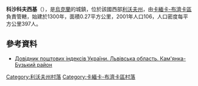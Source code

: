 {{coord|50|11|45|N|24|21|32|E|scale:100000|display=title}}

'''科沙科夫西基'''（{{lang-uk|Кошаковські}}），是[[烏克蘭|烏克蘭]]的城鎮，位於該國西部[[利沃夫州|利沃夫州]]，由[[卡緬卡-布濟卡區|卡緬卡-布濟卡區]]負責管轄，始建於1300年，面積0.27平方公里，2001年人口106，人口密度每平方公里397人。

==參考資料==
*[http://www.uaidx.com/13/287/index Довідник поштових індексів України. Львівська область. Кам'янка-Бузький район] {{Wayback|url=http://www.uaidx.com/13/287/index |date=20160909184945 }}

[[Category:利沃夫州村落|Category:利沃夫州村落]]
[[Category:卡緬卡-布濟卡區村落|Category:卡緬卡-布濟卡區村落]]


{{Lviv-geo-stub}}